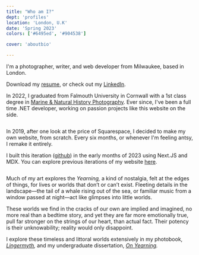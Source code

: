 ```yaml
---
title: "Who am I?"
dept: 'profiles'
location: 'London, U.K'
date: 'Spring 2023'
colors: ['#6495ed', '#904538']

cover: 'aboutbio'

---
```



I'm a photographer, writer, and web developer from Milwaukee, based in London.

Download my [resume](/resume.pdf), or check out my [LinkedIn](https://www.linkedin.com/in/probablyduncan/).

In 2022, I graduated from Falmouth University in Cornwall with a 1st class degree in [Marine & Natural History Photography](https://www.falmouth.ac.uk/study/undergraduate/marine-natural-history-photography). Ever since, I've been a full time .NET developer, working on passion projects like this website on the side.

<Img imgKey="aboutcv" />

In 2019, after one look at the price of Squarespace, I decided to make my own website, from scratch. Every six months, or whenever I'm feeling antsy, I remake it entirely.

I built this iteration ([github](https://github.com)) in the early months of 2023 using Next.JS and MDX. You can explore previous iterations of my website [here](/i/sites).

<Img imgKey="aboutprints" />

Much of my art explores the _Yearning,_ a kind of nostalgia, felt at the edges of things, for lives or worlds that don’t or can’t exist. Fleeting details in the landscape—the tail of a whale rising out of the sea, or familiar music from a window passed at night—act like glimpses into little worlds.

These worlds we find in the cracks of our own are implied and imagined, no more real than a bedtime story, and yet they are far more emotionally true, pull far stronger on the strings of our heart, than actual fact. Their potency is their unknowability; reality would only disappoint.

I explore these timeless and littoral worlds extensively in my photobook, _[Lingermyth](/a/myth),_ and my undergraduate dissertation, _[On Yearning](/a/yearn)._